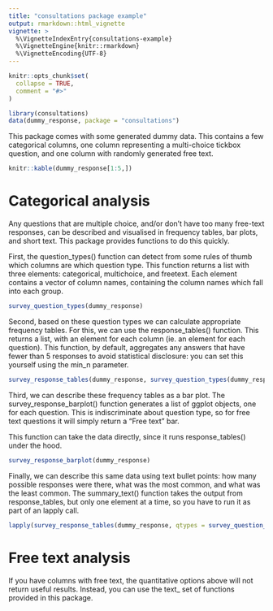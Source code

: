 ```yaml
---
title: "consultations package example"
output: rmarkdown::html_vignette
vignette: >
  %\VignetteIndexEntry{consultations-example}
  %\VignetteEngine{knitr::rmarkdown}
  %\VignetteEncoding{UTF-8}
---
```


```r
knitr::opts_chunk$set(
  collapse = TRUE,
  comment = "#>"
)
```

```r
library(consultations)
data(dummy_response, package = "consultations")
```

This package comes with some generated dummy data. This contains a few categorical columns, one column representing a multi-choice tickbox question, and one column with randomly generated free text.

```r
knitr::kable(dummy_response[1:5,])
```

# Categorical analysis

Any questions that are multiple choice, and/or don't have too many free-text responses, can be described and visualised in frequency tables, bar plots, and short text. This package provides functions to do this quickly. 

First, the question_types() function can detect from some rules of thumb which columns are which question type. This function returns a list with three elements: categorical, multichoice, and freetext. Each element contains a vector of column names, containing the column names which fall into each group. 

```r
survey_question_types(dummy_response)
```

Second, based on these question types we can calculate appropriate frequency tables. For this, we can use the response_tables() function. This returns a list, with an element for each column (ie. an element for each question). This function, by default, aggregates any answers that have fewer than 5 responses to avoid statistical disclosure: you can set this yourself using the min_n parameter.

```r
survey_response_tables(dummy_response, survey_question_types(dummy_response), min_n = 5)
```

Third, we can describe these frequency tables as a bar plot. The survey_response_barplot() function generates a list of ggplot objects, one for each question. This is indiscriminate about question type, so for free text questions it will simply return a "Free text" bar. 

This function can take the data directly, since it runs response_tables() under the hood. 

```r
survey_response_barplot(dummy_response)
```

Finally, we can describe this same data using text bullet points: how many possible responses were there, what was the most common, and what was the least common. The summary_text() function takes the output from response_tables, but only one element at a time, so you have to run it as part of an lapply call. 

```r
lapply(survey_response_tables(dummy_response, qtypes = survey_question_types(dummy_response)), survey_summary_text)
```

# Free text analysis

If you have columns with free text, the quantitative options above will not return useful results. Instead, you can use the text_ set of functions provided in this package.

